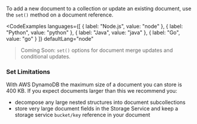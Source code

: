 To add a new document to a collection or update an existing document, use the `set()` method on a document reference.

<CodeExamples 
	languages={[
	{
		label: "Node.js",
		value: "node"
	},
	{
		label: "Python",
		value: "python"
	},
	{
		label: "Java",
		value: "java"
	},
	{
		label: "Go",
		value: "go"
	}
	]}
	defaultLang="node"
>

<CodeSnippet snippet="nitrictech/node-sdk/examples/documents/set.ts" />

<CodeSnippet snippet="nitrictech/python-sdk/examples/documents/set.py" />

<CodeSnippet snippet="nitrictech/java-sdk/examples/src/main/java/examples/documents/Set.java" />

<CodeSnippet snippet="nitrictech/go-sdk/examples/documents/set.go" />

</CodeExamples>

> Coming Soon: `set()` options for document merge updates and conditional updates.

### Set Limitations

With AWS DynamoDB the maximum size of a document you can store is 400 KB. If you expect documents larger than this
we recommend you:

- decompose any large nested structures into document subcollections
- store very large document fields in the Storage Service and keep a storage service `bucket/key` reference in your document
